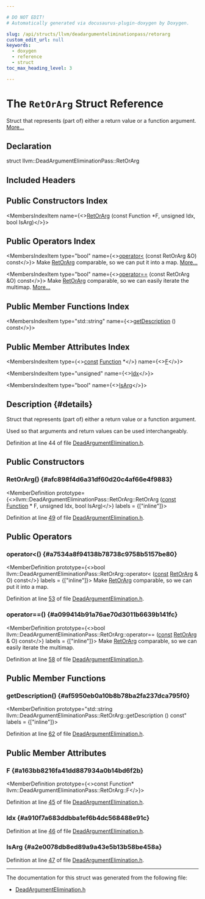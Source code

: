 ```yaml
---

# DO NOT EDIT!
# Automatically generated via docusaurus-plugin-doxygen by Doxygen.

slug: /api/structs/llvm/deadargumenteliminationpass/retorarg
custom_edit_url: null
keywords:
  - doxygen
  - reference
  - struct
toc_max_heading_level: 3

---
```





# The `RetOrArg` Struct Reference

<DoxygenPage pluginConfig={pluginConfig}>

Struct that represents (part of) either a return value or a function argument. <a href="#details">More...</a>

## Declaration

<CodeBlock>struct llvm::DeadArgumentEliminationPass::RetOrArg</CodeBlock>

## Included Headers

<IncludesList>
<IncludesListItem
  filePath="llvm/Transforms/IPO/DeadArgumentElimination.h"
  permalink="/docs/api/files/include/include/llvm/include/llvm/transforms/include/llvm/transforms/ipo/deadargumentelimination-h"
  isLocal="true" />
</IncludesList>

## Public Constructors Index

<MembersIndex>

<MembersIndexItem
  name={<><a href="#afc898f4d6a31df60d20c4af66e4f9883">RetOrArg</a> (const Function &#42;F, unsigned Idx, bool IsArg)</>}>
</MembersIndexItem>

</MembersIndex>

## Public Operators Index

<MembersIndex>

<MembersIndexItem
  type="bool"
  name={<><a href="#a7534a8f94138b78738c9758b5157be80">operator&lt;</a> (const RetOrArg &amp;O) const</>}>
Make <a href="/docs/api/structs/llvm/deadargumenteliminationpass/retorarg">RetOrArg</a> comparable, so we can put it into a map. <a href="#a7534a8f94138b78738c9758b5157be80">More...</a>
</MembersIndexItem>

<MembersIndexItem
  type="bool"
  name={<><a href="#a099414b91a76ae70d3011b6639b141fc">operator==</a> (const RetOrArg &amp;O) const</>}>
Make <a href="/docs/api/structs/llvm/deadargumenteliminationpass/retorarg">RetOrArg</a> comparable, so we can easily iterate the multimap. <a href="#a099414b91a76ae70d3011b6639b141fc">More...</a>
</MembersIndexItem>

</MembersIndex>

## Public Member Functions Index

<MembersIndex>

<MembersIndexItem
  type="std::string"
  name={<><a href="#af5950eb0a10b8b78ba2fa237dca795f0">getDescription</a> () const</>}>
</MembersIndexItem>

</MembersIndex>

## Public Member Attributes Index

<MembersIndex>

<MembersIndexItem
  type={<><a href="/docs/api/files/lib/lib/target/lib/target/aarch64/aarch64promoteconstant-cpp/#a90f8350fecae261c25be85d38b451bff">const</a> <a href="/docs/api/classes/llvm/function">Function</a> &#42;</>}
  name={<><a href="#a163bb8216fa41dd887934a0b14bd6f2b">F</a></>}>
</MembersIndexItem>

<MembersIndexItem
  type="unsigned"
  name={<><a href="#a910f7a683ddbba1ef6b4dc568488e91c">Idx</a></>}>
</MembersIndexItem>

<MembersIndexItem
  type="bool"
  name={<><a href="#a2e0078db8ed89a9a43e5b13b58be458a">IsArg</a></>}>
</MembersIndexItem>

</MembersIndex>

## Description {#details}

Struct that represents (part of) either a return value or a function argument.

Used so that arguments and return values can be used interchangeably.

Definition at line 44 of file <a href="/docs/api/files/include/include/llvm/include/llvm/transforms/include/llvm/transforms/ipo/deadargumentelimination-h">DeadArgumentElimination.h</a>.

<SectionDefinition>

## Public Constructors

### RetOrArg() {#afc898f4d6a31df60d20c4af66e4f9883}

<MemberDefinition
  prototype={<>llvm::DeadArgumentEliminationPass::RetOrArg::RetOrArg (<a href="/docs/api/files/lib/lib/target/lib/target/aarch64/aarch64promoteconstant-cpp/#a90f8350fecae261c25be85d38b451bff">const</a> <a href="/docs/api/classes/llvm/function">Function</a> &#42; F, unsigned Idx, bool IsArg)</>}
  labels = {["inline"]}>

Definition at line <a href="/docs/api/files/include/include/llvm/include/llvm/transforms/include/llvm/transforms/ipo/deadargumentelimination-h/#l00049">49</a> of file <a href="/docs/api/files/include/include/llvm/include/llvm/transforms/include/llvm/transforms/ipo/deadargumentelimination-h">DeadArgumentElimination.h</a>.
</MemberDefinition>

</SectionDefinition>

<SectionDefinition>

## Public Operators

### operator&lt;() {#a7534a8f94138b78738c9758b5157be80}

<MemberDefinition
  prototype={<>bool llvm::DeadArgumentEliminationPass::RetOrArg::operator&lt; (<a href="/docs/api/files/lib/lib/target/lib/target/aarch64/aarch64promoteconstant-cpp/#a90f8350fecae261c25be85d38b451bff">const</a> <a href="/docs/api/structs/llvm/deadargumenteliminationpass/retorarg">RetOrArg</a> &amp; O) const</>}
  labels = {["inline"]}>
Make <a href="/docs/api/structs/llvm/deadargumenteliminationpass/retorarg">RetOrArg</a> comparable, so we can put it into a map.

Definition at line <a href="/docs/api/files/include/include/llvm/include/llvm/transforms/include/llvm/transforms/ipo/deadargumentelimination-h/#l00053">53</a> of file <a href="/docs/api/files/include/include/llvm/include/llvm/transforms/include/llvm/transforms/ipo/deadargumentelimination-h">DeadArgumentElimination.h</a>.
</MemberDefinition>

### operator==() {#a099414b91a76ae70d3011b6639b141fc}

<MemberDefinition
  prototype={<>bool llvm::DeadArgumentEliminationPass::RetOrArg::operator== (<a href="/docs/api/files/lib/lib/target/lib/target/aarch64/aarch64promoteconstant-cpp/#a90f8350fecae261c25be85d38b451bff">const</a> <a href="/docs/api/structs/llvm/deadargumenteliminationpass/retorarg">RetOrArg</a> &amp; O) const</>}
  labels = {["inline"]}>
Make <a href="/docs/api/structs/llvm/deadargumenteliminationpass/retorarg">RetOrArg</a> comparable, so we can easily iterate the multimap.

Definition at line <a href="/docs/api/files/include/include/llvm/include/llvm/transforms/include/llvm/transforms/ipo/deadargumentelimination-h/#l00058">58</a> of file <a href="/docs/api/files/include/include/llvm/include/llvm/transforms/include/llvm/transforms/ipo/deadargumentelimination-h">DeadArgumentElimination.h</a>.
</MemberDefinition>

</SectionDefinition>

<SectionDefinition>

## Public Member Functions

### getDescription() {#af5950eb0a10b8b78ba2fa237dca795f0}

<MemberDefinition
  prototype="std::string llvm::DeadArgumentEliminationPass::RetOrArg::getDescription () const"
  labels = {["inline"]}>

Definition at line <a href="/docs/api/files/include/include/llvm/include/llvm/transforms/include/llvm/transforms/ipo/deadargumentelimination-h/#l00062">62</a> of file <a href="/docs/api/files/include/include/llvm/include/llvm/transforms/include/llvm/transforms/ipo/deadargumentelimination-h">DeadArgumentElimination.h</a>.
</MemberDefinition>

</SectionDefinition>

<SectionDefinition>

## Public Member Attributes

### F {#a163bb8216fa41dd887934a0b14bd6f2b}

<MemberDefinition
  prototype={<>const Function&#42; llvm::DeadArgumentEliminationPass::RetOrArg::F</>}>

Definition at line <a href="/docs/api/files/include/include/llvm/include/llvm/transforms/include/llvm/transforms/ipo/deadargumentelimination-h/#l00045">45</a> of file <a href="/docs/api/files/include/include/llvm/include/llvm/transforms/include/llvm/transforms/ipo/deadargumentelimination-h">DeadArgumentElimination.h</a>.
</MemberDefinition>

### Idx {#a910f7a683ddbba1ef6b4dc568488e91c}

<MemberDefinition
  prototype="unsigned llvm::DeadArgumentEliminationPass::RetOrArg::Idx">

Definition at line <a href="/docs/api/files/include/include/llvm/include/llvm/transforms/include/llvm/transforms/ipo/deadargumentelimination-h/#l00046">46</a> of file <a href="/docs/api/files/include/include/llvm/include/llvm/transforms/include/llvm/transforms/ipo/deadargumentelimination-h">DeadArgumentElimination.h</a>.
</MemberDefinition>

### IsArg {#a2e0078db8ed89a9a43e5b13b58be458a}

<MemberDefinition
  prototype="bool llvm::DeadArgumentEliminationPass::RetOrArg::IsArg">

Definition at line <a href="/docs/api/files/include/include/llvm/include/llvm/transforms/include/llvm/transforms/ipo/deadargumentelimination-h/#l00047">47</a> of file <a href="/docs/api/files/include/include/llvm/include/llvm/transforms/include/llvm/transforms/ipo/deadargumentelimination-h">DeadArgumentElimination.h</a>.
</MemberDefinition>

</SectionDefinition>

<hr/>

The documentation for this struct was generated from the following file:

<ul>
<li><a href="/docs/api/files/include/include/llvm/include/llvm/transforms/include/llvm/transforms/ipo/deadargumentelimination-h">DeadArgumentElimination.h</a></li>
</ul>

</DoxygenPage>
